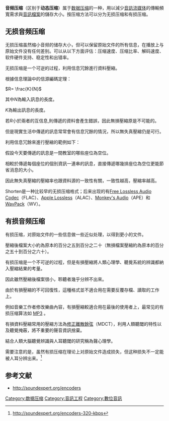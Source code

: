 {{noteTA
|T=zh-cn:音频压缩 (格式); zh-tw:音訊壓縮 (格式);
|G1=IT
}}

'''音频压缩'''（区别于'''动态压缩'''）属于[[数据压缩|数据压缩]]的一种，用以減少[[音訊|音訊]][[流媒体|流媒体]]的傳輸頻寬需求與[[音訊檔案|音訊檔案]]的儲存大小。按压缩方法可以分为无损压缩和有损压缩。

==无损音频压缩==
无损压缩虽然缩小音频的储存大小，但可以保留原始文件的所有信息，在播放上与原始文件没有任何差别。可以从以下方面评估：压缩速度、压缩比率、解码速度、软件硬件支持、稳定性和出错率。

无损压缩是一个可逆的过程，利用信息冗餘進行資料壓縮。

根據信息理論中的信源編碼定理：

<math>R= \frac{K}{N}</math>

其中<math>N</math>為輸入訊息的長度。

<math>K</math>為輸出訊息的長度。

若<math>R</math>小於兩者的互信息,則傳遞的資料會產生錯誤，因此無損壓縮原是不可能的。

但是現實生活中傳遞的訊息常常會有信息冗餘的情況，所以無失真壓縮仍是可行。

利用信息冗餘來進行壓縮的範例如下：

假設今天要傳遞的訊息是一間教室的哪些座位為空位。

相較於傳遞每個座位的個別資訊一連串的訊息，直接傳遞哪幾排座位為空位更能節省消息的大小。

因此無失真壓縮的壓縮率也跟資料源的一致性有關，一致性越高，壓縮率越高。

Shorten是一种比较早的无损压缩格式；后来出现的有[[Free_Lossless_Audio_Codec|Free Lossless Audio Codec]]（FLAC）、[[Apple_Lossless|Apple Lossless]]（ALAC）、[[Monkey's_Audio|Monkey's Audio]]（APE）和[[WavPack|WavPack]]（WV）。

==有损音频压缩==
有损压缩，对原始文件的一些信息做一些近似处理，以得到更小的文件。

壓縮後檔案大小約為原本的百分之五到百分之二十（無損檔案壓縮約為原本的百分之五十到百分之六十）。

有损压缩是一个不可逆的过程，但是有損壓縮將人類心理學、聽覺系統的辨識都納入壓縮結果的考量。

因此雖然壓縮後檔案很小，聆聽者幾乎分辨不出來。

由於有損壓縮的不可回復性，這種格式並不適合用在需要反覆存檔、讀取的工作上。

例如音樂工作者修改樂曲內容，有損壓縮較適合用在最後的使用者上，最常见的有损压缩算法如 [[MP3|MP3]] 。

有損資料壓縮常用的壓縮方法為[[改進的離散餘弦變換|修正離散餘弦]]（MDCT），利用人類聽閾的特性以及聽覺掩蔽，將不重要的聲音資訊捨棄。

結合人類大腦聽覺辨識與人耳聽閾的研究稱為聲心理學。

需要注意的是，虽然有损压缩在理论上对原始文件造成损失，但这种损失不一定能被人耳分辨出来。<ref>http://soundexpert.org/encoders-320-kbps</ref>

== 参考文献 ==
{{reflist}}
* http://soundexpert.org/encoders


{{压缩方法}}

[[Category:数据压缩|Category:数据压缩]]
[[Category:音訊工程|Category:音訊工程]]
[[Category:數位音訊|Category:數位音訊]]